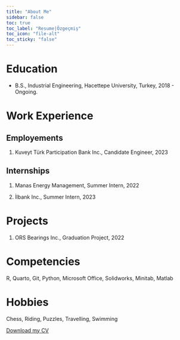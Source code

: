 ```yaml
---
title: "About Me"
sidebar: false
toc: true
toc_label: "Resume|Özgeçmiş"
toc_icon: "file-alt"
toc_sticky: "false"
---
```


# Education

-   B.S., Industrial Engineering, Hacettepe University, Turkey, 2018 - Ongoing.

# Work Experience

## Employements

1.  Kuveyt Türk Participation Bank Inc., Candidate Engineer, 2023

## Internships

1.  Manas Energy Management, Summer Intern, 2022

2.  İlbank Inc., Summer Intern, 2023

# Projects

1.  ORS Bearings Inc., Graduation Project, 2022

# Competencies

R, Quarto, Git, Python, Microsoft Office, Solidworks, Minitab, Matlab

# Hobbies

Chess, Riding, Puzzles, Travelling, Swimming

[Download my CV](/assets/mehmet-akif-ozbakir-cv.pdf)



